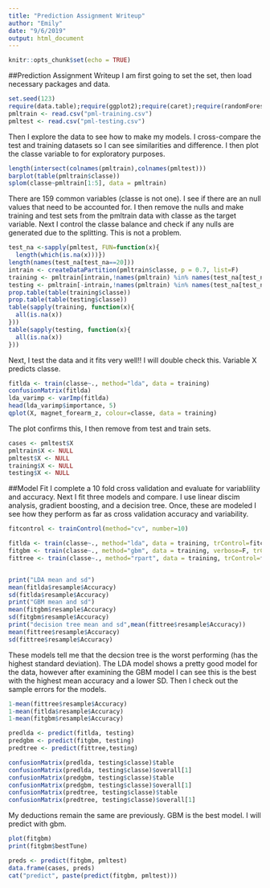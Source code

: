 ```yaml
---
title: "Prediction Assignment Writeup"
author: "Emily"
date: "9/6/2019"
output: html_document
---
```

```r
knitr::opts_chunk$set(echo = TRUE)
```
##Prediction Assignment Writeup
I am first going to set the set, then load necessary packages and data.

```r
set.seed(123)
require(data.table);require(ggplot2);require(caret);require(randomForest)
pmltrain <- read.csv("pml-training.csv")
pmltest <- read.csv("pml-testing.csv")
```

Then I explore the data to see how to make my models. I cross-compare the test and training datasets so I can see similarities and difference. I then plot the classe variable to for exploratory purposes.

```r
length(intersect(colnames(pmltrain),colnames(pmltest)))
barplot(table(pmltrain$classe))
splom(classe~pmltrain[1:5], data = pmltrain)
```

There are 159 common variables (classe is not one). I see if there are an null values that need to be accounted for. I then remove the nulls and make training and test sets from the pmltrain data with classe as the target variable. Next I control the classe balance and check if any nulls are generated due to the splitting. This is not a problem.


```r
test_na <-sapply(pmltest, FUN=function(x){
  length(which(is.na(x)))})
length(names(test_na[test_na==20]))
intrain <- createDataPartition(pmltrain$classe, p = 0.7, list=F)
training <- pmltrain[intrain,!names(pmltrain) %in% names(test_na[test_na>0])]
testing <- pmltrain[-intrain,!names(pmltrain) %in% names(test_na[test_na>0])]
prop.table(table(training$classe))
prop.table(table(testing$classe))
table(sapply(training, function(x){
  all(is.na(x))
}))
table(sapply(testing, function(x){
  all(is.na(x))
}))
```

Next, I test the data and it fits very well!! I will double check this. Variable X predicts classe.
```r
fitlda <- train(classe~., method="lda", data = training)
confusionMatrix(fitlda)
lda_varimp <- varImp(fitlda)
head(lda_varimp$importance, 5)
qplot(X, magnet_forearm_z, colour=classe, data = training)
```

The plot confirms this, I then remove from test and train sets.
```r
cases <- pmltest$X
pmltrain$X <- NULL
pmltest$X <- NULL
training$X <- NULL
testing$X <- NULL
```
##Model Fit
I complete a 10 fold cross validation and evaluate for variablility and accuracy. Next I fit three models and compare. I use linear discim analysis, gradient boosting, and a decision tree. Once, these are modeled I see how they perform as far as cross validation accuracy and variability.

```r
fitcontrol <- trainControl(method="cv", number=10)

fitlda <- train(classe~., method="lda", data = training, trControl=fitcontrol)
fitgbm <- train(classe~., method="gbm", data = training, verbose=F, trControl=fitcontrol)
fittree <- train(classe~., method="rpart", data = training, trControl=fitcontrol)


print("LDA mean and sd")
mean(fitlda$resample$Accuracy)
sd(fitlda$resample$Accuracy)
print("GBM mean and sd")
mean(fitgbm$resample$Accuracy)
sd(fitgbm$resample$Accuracy)
print("decision tree mean and sd",mean(fittree$resample$Accuracy))
mean(fittree$resample$Accuracy)
sd(fittree$resample$Accuracy)
```
These models tell me that the decsion tree is the worst performing (has the highest standard deviation). The LDA model shows a pretty good model for the data, however after examining the GBM model I can see this is the best with the highest mean accuracy and a lower SD. Then I check out the sample errors for the models.

```r
1-mean(fittree$resample$Accuracy)
1-mean(fitlda$resample$Accuracy)
1-mean(fitgbm$resample$Accuracy)

predlda <- predict(fitlda, testing)
predgbm <- predict(fitgbm, testing)
predtree <- predict(fittree,testing)

confusionMatrix(predlda, testing$classe)$table
confusionMatrix(predlda, testing$classe)$overall[1]
confusionMatrix(predgbm, testing$classe)$table
confusionMatrix(predgbm, testing$classe)$overall[1]
confusionMatrix(predtree, testing$classe)$table
confusionMatrix(predtree, testing$classe)$overall[1]
```

My deductions remain the same are previously. GBM is the best model. I will predict with gbm.

```r
plot(fitgbm)
print(fitgbm$bestTune)

preds <- predict(fitgbm, pmltest)
data.frame(cases, preds)
cat("predict", paste(predict(fitgbm, pmltest)))
```